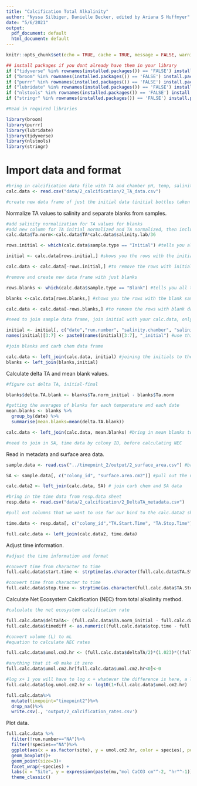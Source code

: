 ```yaml
---
title: "Calcification Total Alkalinity"
author: "Nyssa Silbiger, Danielle Becker, edited by Ariana S Huffmyer"
date: "5/6/2021"
output:
  pdf_document: default
  html_document: default
---
```


```r
knitr::opts_chunk$set(echo = TRUE, cache = TRUE, message = FALSE, warning = FALSE)
```

```r
## install packages if you dont already have them in your library
if ("tidyverse" %in% rownames(installed.packages()) == 'FALSE') install.packages('tidyverse') 
if ("broom" %in% rownames(installed.packages()) == 'FALSE') install.packages('broom') 
if ("purrr" %in% rownames(installed.packages()) == 'FALSE') install.packages('purrr') 
if ("lubridate" %in% rownames(installed.packages()) == 'FALSE') install.packages('lubridate') 
if ("nlstools" %in% rownames(installed.packages()) == 'FALSE') install.packages('nlstools')
if ("stringr" %in% rownames(installed.packages()) == 'FALSE') install.packages('stringr') 

#Read in required libraries

library(broom)
library(purrr)
library(lubridate)
library(tidyverse)
library(nlstools)
library(stringr)
```

# Import data and format
```r
#bring in calcification data file with TA and chamber pH, temp, salinity measurements
calc.data <- read.csv("data/2_calcification/2_TA_data.csv")

#create new data frame of just the initial data (initial bottles taken before each run for initial TA measurements), pull out initial data from sample.type
```

Normalize TA values to salinity and separate blanks from samples.  
```r
#add salinity normalization for TA values for blanks
#add new column for TA initial normalized and TA normalized, then include TA.norm values below 
calc.data$Ta.norm<-calc.data$TA*calc.data$salinity.lab/36

rows.initial <- which(calc.data$sample.type == "Initial") #tells you all the rows that you have with initial sample type

initial <- calc.data[rows.initial,] #shows you the rows with the initial sample type

calc.data <- calc.data[-rows.initial,] #to remove the rows with initial data

#remove and create new data frame with just blanks

rows.blanks <- which(calc.data$sample.type == "Blank") #tells you all the rows that you have wwith blanks

blanks <-calc.data[rows.blanks,] #shows you the rows with the blank sample type

calc.data <- calc.data[-rows.blanks,] #to remove the rows with blank data

#need to join sample data frame, join initial with your calc.data, only by run number, pull out the columns we need

initial <- initial[, c("date","run.number", "salinity.chamber", "salinity.lab", "TA", "mV.chamber", "Ta.norm")]
names(initial)[3:7] <- paste0(names(initial)[3:7], "_initial") #use this to rename all of our columns

#join blanks and carb chem data frame

calc.data <- left_join(calc.data, initial) #joining the initials to the data frame for carb chem
blanks <- left_join(blanks,initial)
```

Calculate delta TA and mean blank values.  
```r
#figure out delta TA, initial-final

blanks$delta.TA.blank <- blanks$Ta.norm_initial - blanks$Ta.norm

#getting the averages of blanks for each temperature and each date
mean.blanks <- blanks %>% 
  group_by(date) %>%
  summarise(mean.blanks=mean(delta.TA.blank))

calc.data <- left_join(calc.data, mean.blanks) #bring in mean blanks to calc.data

#need to join in SA, time data by colony ID, before calculating NEC
```

Read in metadata and surface area data.  
```r
sample.data <- read.csv("../timepoint_2/output/2_surface_area.csv") #bring in SA and volume data sheet

SA <- sample.data[, c("colony_id", "surface.area.cm2")] #pull out the necessary columns and treatment 

calc.data2 <- left_join(calc.data, SA) # join carb chem and SA data

#bring in the time data from resp.data sheet
resp.data <- read.csv("data/2_calcification/2_DeltaTA_metadata.csv")

#pull out columns that we want to use for our bind to the calc.data2 sheet

time.data <- resp.data[, c("colony_id","TA.Start.Time", "TA.Stop.Time")] 

full.calc.data <- left_join(calc.data2, time.data)
```

Adjust time information.  
```r
#adjust the time information and format

#convert time from character to time
full.calc.data$start.time <- strptime(as.character(full.calc.data$TA.Start.Time), "%I:%M:%S %p")

#convert time from character to time
full.calc.data$stop.time <- strptime(as.character(full.calc.data$TA.Stop.Time), "%I:%M:%S %p")
```

Calculate Net Ecosystem Calcification (NEC) from total alkalinity method.  
```r
#calculate the net ecosystem calcification rate

full.calc.data$deltaTA<- (full.calc.data$Ta.norm_initial - full.calc.data$Ta.norm) - full.calc.data$mean.blanks
full.calc.data$timediff <- as.numeric((full.calc.data$stop.time - full.calc.data$start.time)) 

#convert volume (L) to mL 
#equation to calculate NEC rates 

full.calc.data$umol.cm2.hr <- (full.calc.data$deltaTA/2)*(1.023)*((full.calc.data$vol.L*1000)/full.calc.data$surface.area.cm2)*(1/full.calc.data$timediff)*(1/1000)

#anything that it <0 make it zero
full.calc.data$umol.cm2.hr[full.calc.data$umol.cm2.hr<0]<-0

#log x+ 1 you will have to log x + whatever the difference is here, a line for dissolution and calcification
full.calc.data$log.umol.cm2.hr <- log10(1+full.calc.data$umol.cm2.hr) 

full.calc.data%>%
  mutate(timepoint="timepoint2")%>%
  drop_na()%>%
  write.csv(., 'output/2_calcification_rates.csv') 
```

Plot data.  
```r
full.calc.data %>%
  filter(!run.number=="NA")%>%
  filter(!species=="NA")%>%
  ggplot(aes(x = as.factor(site), y = umol.cm2.hr, color = species), position=position_dodge(0.5)) +
  geom_boxplot()+
  geom_point(size=3)+
  facet_wrap(~species) +
  labs(x = "Site", y = expression(paste(mu,"mol CaCO3 cm"^-2, "hr"^-1))) +                                       # Plot all points
  theme_classic() 
```